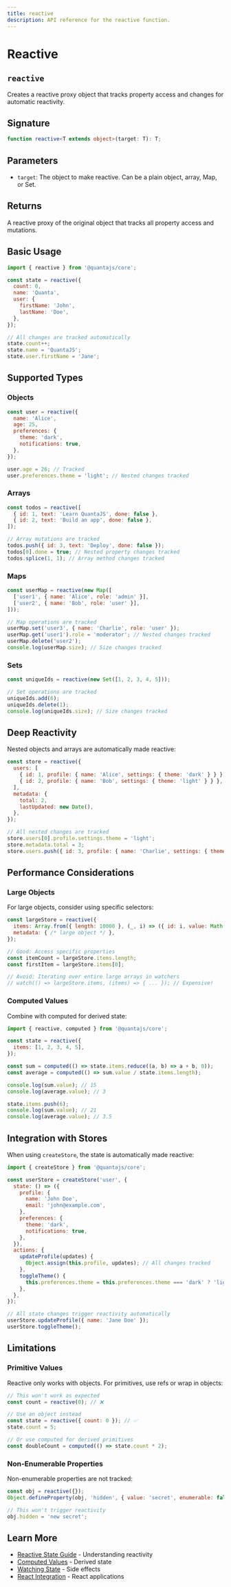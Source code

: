 ```yaml
---
title: reactive
description: API reference for the reactive function.
---
```


# Reactive
## `reactive`

Creates a reactive proxy object that tracks property access and changes for automatic reactivity.

## Signature

```typescript
function reactive<T extends object>(target: T): T;
```

## Parameters

- `target`: The object to make reactive. Can be a plain object, array, Map, or Set.

## Returns

A reactive proxy of the original object that tracks all property access and mutations.

## Basic Usage

```javascript
import { reactive } from '@quantajs/core';

const state = reactive({
  count: 0,
  name: 'Quanta',
  user: {
    firstName: 'John',
    lastName: 'Doe',
  },
});

// All changes are tracked automatically
state.count++;
state.name = 'QuantaJS';
state.user.firstName = 'Jane';
```

## Supported Types

### Objects

```javascript
const user = reactive({
  name: 'Alice',
  age: 25,
  preferences: {
    theme: 'dark',
    notifications: true,
  },
});

user.age = 26; // Tracked
user.preferences.theme = 'light'; // Nested changes tracked
```

### Arrays

```javascript
const todos = reactive([
  { id: 1, text: 'Learn QuantaJS', done: false },
  { id: 2, text: 'Build an app', done: false },
]);

// Array mutations are tracked
todos.push({ id: 3, text: 'Deploy', done: false });
todos[0].done = true; // Nested property changes tracked
todos.splice(1, 1); // Array method changes tracked
```

### Maps

```javascript
const userMap = reactive(new Map([
  ['user1', { name: 'Alice', role: 'admin' }],
  ['user2', { name: 'Bob', role: 'user' }],
]));

// Map operations are tracked
userMap.set('user3', { name: 'Charlie', role: 'user' });
userMap.get('user1').role = 'moderator'; // Nested changes tracked
userMap.delete('user2');
console.log(userMap.size); // Size changes tracked
```

### Sets

```javascript
const uniqueIds = reactive(new Set([1, 2, 3, 4, 5]));

// Set operations are tracked
uniqueIds.add(6);
uniqueIds.delete(1);
console.log(uniqueIds.size); // Size changes tracked
```

## Deep Reactivity

Nested objects and arrays are automatically made reactive:

```javascript
const store = reactive({
  users: [
    { id: 1, profile: { name: 'Alice', settings: { theme: 'dark' } } },
    { id: 2, profile: { name: 'Bob', settings: { theme: 'light' } } },
  ],
  metadata: {
    total: 2,
    lastUpdated: new Date(),
  },
});

// All nested changes are tracked
store.users[0].profile.settings.theme = 'light';
store.metadata.total = 3;
store.users.push({ id: 3, profile: { name: 'Charlie', settings: { theme: 'auto' } } });
```

## Performance Considerations

### Large Objects

For large objects, consider using specific selectors:

```javascript
const largeStore = reactive({
  items: Array.from({ length: 10000 }, (_, i) => ({ id: i, value: Math.random() })),
  metadata: { /* large object */ },
});

// Good: Access specific properties
const itemCount = largeStore.items.length;
const firstItem = largeStore.items[0];

// Avoid: Iterating over entire large arrays in watchers
// watch(() => largeStore.items, (items) => { ... }); // Expensive!
```

### Computed Values

Combine with computed for derived state:

```javascript
import { reactive, computed } from '@quantajs/core';

const state = reactive({
  items: [1, 2, 3, 4, 5],
});

const sum = computed(() => state.items.reduce((a, b) => a + b, 0));
const average = computed(() => sum.value / state.items.length);

console.log(sum.value); // 15
console.log(average.value); // 3

state.items.push(6);
console.log(sum.value); // 21
console.log(average.value); // 3.5
```

## Integration with Stores

When using `createStore`, the state is automatically made reactive:

```javascript
import { createStore } from '@quantajs/core';

const userStore = createStore('user', {
  state: () => ({
    profile: {
      name: 'John Doe',
      email: 'john@example.com',
    },
    preferences: {
      theme: 'dark',
      notifications: true,
    },
  }),
  actions: {
    updateProfile(updates) {
      Object.assign(this.profile, updates); // All changes tracked
    },
    toggleTheme() {
      this.preferences.theme = this.preferences.theme === 'dark' ? 'light' : 'dark';
    },
  },
});

// All state changes trigger reactivity automatically
userStore.updateProfile({ name: 'Jane Doe' });
userStore.toggleTheme();
```

## Limitations

### Primitive Values

Reactive only works with objects. For primitives, use refs or wrap in objects:

```javascript
// This won't work as expected
const count = reactive(0); // ❌

// Use an object instead
const state = reactive({ count: 0 }); // ✅
state.count = 5;

// Or use computed for derived primitives
const doubleCount = computed(() => state.count * 2);
```

### Non-Enumerable Properties

Non-enumerable properties are not tracked:

```javascript
const obj = reactive({});
Object.defineProperty(obj, 'hidden', { value: 'secret', enumerable: false });

// This won't trigger reactivity
obj.hidden = 'new secret';
```

## Learn More

- [Reactive State Guide](/docs/guides/reactive-state) - Understanding reactivity
- [Computed Values](/docs/guides/computed-values) - Derived state
- [Watching State](/docs/guides/watching-state) - Side effects
- [React Integration](/docs/integration/react-integration) - React applications